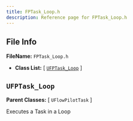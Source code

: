 ```yaml
---
title: FPTask_Loop.h
description: Reference page for FPTask_Loop.h
---
```


## File Info

__FileName:__ `FPTask_Loop.h`
- __Class List:__ 
[ [`UFPTask_Loop`](#ufptask_loop) ]


## `UFPTask_Loop` 


__Parent Classes:__
[ `UFlowPilotTask` ]

 
Executes a Task in a Loop 
